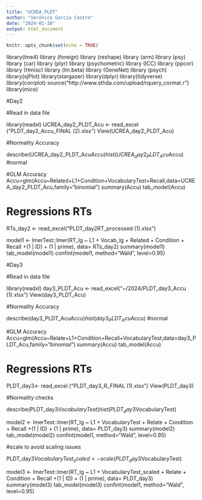 ---
title: "UCREA_PLDT"
author: "Verónica García Castro"
date: "2024-01-18"
output: html_document
---

```{r setup, include=FALSE}
knitr::opts_chunk$set(echo = TRUE)
```

library(lme4)
library (foreign)
library (reshape)
library (arm)
library (psy)
library (car)
library (plyr)
library (psychometric)
library (ICC)
library (ppcor)
library (Hmisc)
library (lm.beta)
library (GeneNet)
library (psych)
library(sjPlot)
library(stargazer)
library(dplyr)
library(tidyverse)
library(corrplot)
source("http://www.sthda.com/upload/rquery_cormat.r")
library(mice)

#Day2

#Read in data file

library(readxl)
UCREA_day2_PLDT_Acu <- read_excel ("PLDT_day2_Accu_FINAL (2).xlsx")
View(UCREA_day2_PLDT_Acu)

#Normality Accuracy 

describe(UCREA_day2_PLDT_Acu$Accu)
hist(UCREA_day2_PLDT_Acu$Accu) #normal

#GLM Accuracy
Accu=glm(Accu~Related+L1+Condition+VocabularyTest+Recall,data=UCREA_day2_PLDT_Acu,family="binomial")
summary(Accu)
tab_model(Accu)


# Regressions RTs

RTs_day2 <- read_excel("PLDT_day2RT_processed (1).xlsx")


model1 <- lmerTest::lmer(RT_lg ~ L1 + Vocab_lg + Related + Condition + Recall +(1 | ID) + (1 | prime),  data= RTs_day2)
summary(model1)
tab_model(model1)
confint(model1, method="Wald", level=0.95)


#Day3

#Read in data file

library(readxl)
day3_PLDT_Acu <- read_excel("~/2024/PLDT_day3_Accu (1).xlsx")
View(day3_PLDT_Acu)


#Normality Accuracy 

describe(day3_PLDT_Acu$Accu)
hist(day3_PLDT_Acu$Accu) #normal

#GLM Accuracy
Accu=glm(Accu~Relate+L1+Condition+Recall+VocabularyTest,data=day3_PLDT_Acu,family="binomial")
summary(Accu)
tab_model(Accu)

# Regressions RTs

PLDT_day3<- read_excel ("PLDT_day3_R_FINAL (1).xlsx")
View(PLDT_day3)

#Normality checks

describe(PLDT_day3$VocabularyTest)
hist(PLDT_day3$VocabularyTest)

model2 <- lmerTest::lmer(RT_lg ~ L1 + VocabularyTest + Relate + Condition + Recall +(1 | ID) + (1 | prime),  data= PLDT_day3)
summary(model2)
tab_model(model2)
confint(model1, method="Wald", level=0.95)


#scale to avoid scaling issues

PLDT_day3$VocabularyTest_scaled <- scale(PLDT_day3$VocabularyTest)

model3 <- lmerTest::lmer(RT_lg ~ L1 + VocabularyTest_scaled + Relate + Condition + Recall +(1 | ID) + (1 | prime),  data= PLDT_day3)
summary(model3)
tab_model(model3)
confint(model1, method="Wald", level=0.95)

